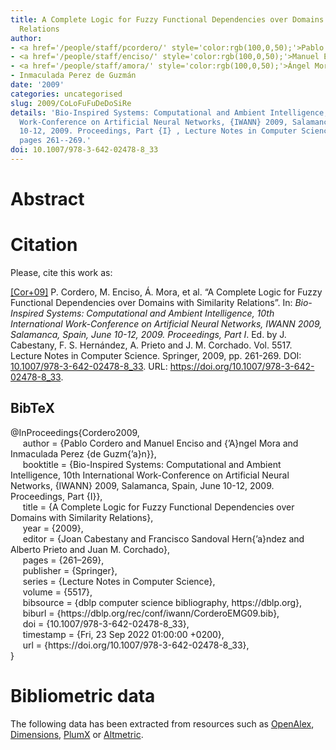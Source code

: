 ```yaml
---
title: A Complete Logic for Fuzzy Functional Dependencies over Domains with Similarity
  Relations
author:
- <a href='/people/staff/pcordero/' style='color:rgb(100,0,50);'>Pablo Cordero</a>
- <a href='/people/staff/enciso/' style='color:rgb(100,0,50);'>Manuel Enciso</a>
- <a href='/people/staff/amora/' style='color:rgb(100,0,50);'>Ángel Mora</a>
- Inmaculada Perez de Guzmán
date: '2009'
categories: uncategorised
slug: 2009/CoLoFuFuDeDoSiRe
details: 'Bio-Inspired Systems: Computational and Ambient Intelligence, 10th International
  Work-Conference on Artificial Neural Networks, {IWANN} 2009, Salamanca, Spain, June
  10-12, 2009. Proceedings, Part {I} , Lecture Notes in Computer Science vol. 5517,
  pages 261--269.'
doi: 10.1007/978-3-642-02478-8_33
---
```




# Abstract










# Citation
Please, cite this work as:


<a name=bib-Cordero2009></a>[[Cor+09]](#cite-Cordero2009) P. Cordero, M. Enciso, Á. Mora, et al. “A Complete Logic for Fuzzy Functional Dependencies over Domains with Similarity Relations”. In: _Bio-Inspired Systems: Computational and Ambient Intelligence, 10th International Work-Conference on Artificial Neural Networks, IWANN 2009, Salamanca, Spain, June 10-12, 2009. Proceedings, Part I_. Ed. by J. Cabestany, F. S. Hernández, A. Prieto and J. M. Corchado. Vol. 5517. Lecture Notes in Computer Science. Springer, 2009, pp. 261-269. DOI: [10.1007/978-3-642-02478-8\_33](https://doi.org/10.1007%2F978-3-642-02478-8%5C_33). URL: [https://doi.org/10.1007/978-3-642-02478-8\_33](https://doi.org/10.1007/978-3-642-02478-8\_33).

::: {.callout-note appearance="minimal" collapse=true}

## BibTeX

@InProceedings{Cordero2009,<br>&nbsp;&nbsp;&nbsp;&nbsp;  author = {Pablo Cordero and Manuel Enciso and {\a'A}ngel Mora and Inmaculada Perez {de Guzm{\a'a}n}},<br>&nbsp;&nbsp;&nbsp;&nbsp;  booktitle = {Bio-Inspired Systems: Computational and Ambient Intelligence, 10th International Work-Conference on Artificial Neural Networks, {IWANN} 2009, Salamanca, Spain, June 10-12, 2009. Proceedings, Part {I}},<br>&nbsp;&nbsp;&nbsp;&nbsp;  title = {A Complete Logic for Fuzzy Functional Dependencies over Domains with Similarity Relations},<br>&nbsp;&nbsp;&nbsp;&nbsp;  year = {2009},<br>&nbsp;&nbsp;&nbsp;&nbsp;  editor = {Joan Cabestany and Francisco Sandoval Hern{\a'a}ndez and Alberto Prieto and Juan M. Corchado},<br>&nbsp;&nbsp;&nbsp;&nbsp;  pages = {261--269},<br>&nbsp;&nbsp;&nbsp;&nbsp;  publisher = {Springer},<br>&nbsp;&nbsp;&nbsp;&nbsp;  series = {Lecture Notes in Computer Science},<br>&nbsp;&nbsp;&nbsp;&nbsp;  volume = {5517},<br>&nbsp;&nbsp;&nbsp;&nbsp;  bibsource = {dblp computer science bibliography, https://dblp.org},<br>&nbsp;&nbsp;&nbsp;&nbsp;  biburl = {https://dblp.org/rec/conf/iwann/CorderoEMG09.bib},<br>&nbsp;&nbsp;&nbsp;&nbsp;  doi = {10.1007/978-3-642-02478-8\_33},<br>&nbsp;&nbsp;&nbsp;&nbsp;  timestamp = {Fri, 23 Sep 2022 01:00:00 +0200},<br>&nbsp;&nbsp;&nbsp;&nbsp;  url = {https://doi.org/10.1007/978-3-642-02478-8\_33},<br>}

:::



# Bibliometric data


The following data has been extracted from resources such as [OpenAlex](https://openalex.org/), [Dimensions](https://app.dimensions.ai/), [PlumX](https://www.elsevier.com/insights/metrics/plumx) or [Altmetric](https://www.altmetric.com/).

<div style="display: flex; justify-content: center; align-items: center; height: 100%;">
<span class="__dimensions_badge_embed__" data-doi="10.1007/978-3-642-02478-8_33" data-legend="always"></span></div><script async src="https://badge.dimensions.ai/badge.js" charset="utf-8"></script>

<div style="display: flex; justify-content: center; align-items: center; height: 100%;">
<a href="https://plu.mx/plum/a/?doi=10.1007/978-3-642-02478-8_33" class="plumx-details" data-site="plum" data-hide-when-empty="true">A Complete Logic for Fuzzy Functional Dependencies over Domains with Similarity Relations</a></div>

<div style="display: flex; justify-content: center; align-items: center; height: 100%;">
<script type="text/javascript" src="https://d1bxh8uas1mnw7.cloudfront.net/assets/embed.js"></script><div data-badge-type="medium-donut" class="altmetric-embed" data-badge-details="right" data-doi="10.1007/978-3-642-02478-8_33"></div></div>


## Cites

The following graph plots the number of cites received by this work from its publication, on a yearly basis.

```r
#| echo: false
#| results: asis
#| warning: false
#| message: false
source(here::here('scripts', 'manage_publications.R'))
df <- readRDS('citation_history.rds')
plot_citation_history(df)
```



## Papers citing this work

The following is a non-exhaustive list of papers that cite this work:


<a name=bib-Cabrera_2009></a>[[1]](#cite-Cabrera_2009) I. P. Cabrera, P. Cordero, and M. Ojeda-Aciego. “Fuzzy Logic, Soft Computing, and Applications”. In: _Bio-Inspired Systems: Computational and Ambient Intelligence_. Springer Berlin Heidelberg, 2009, p. 236–244. ISBN: 9783642024788. DOI: [10.1007/978-3-642-02478-8_30](https://doi.org/10.1007%2F978-3-642-02478-8_30). URL: [http://dx.doi.org/10.1007/978-3-642-02478-8_30](http://dx.doi.org/10.1007/978-3-642-02478-8_30).

<a name=bib-Cordero_2018></a>[[2]](#cite-Cordero_2018) P. Cordero, M. Enciso, and A. Mora. “Directness in Fuzzy Formal Concept Analysis”. In: _Information Processing and Management of Uncertainty in Knowledge-Based Systems. Theory and Foundations_. Springer International Publishing, 2018, p. 585–595. ISBN: 9783319914732. DOI: [10.1007/978-3-319-91473-2_50](https://doi.org/10.1007%2F978-3-319-91473-2_50). URL: [http://dx.doi.org/10.1007/978-3-319-91473-2_50](http://dx.doi.org/10.1007/978-3-319-91473-2_50).

<a name=bib-Cordero_20111></a>[[3]](#cite-Cordero_20111) P. Cordero, M. Enciso, A. Mora, et al. “An Efficient Algorithm for Reasoning about Fuzzy Functional Dependencies”. In: _Advances in Computational Intelligence_. Springer Berlin Heidelberg, 2011, p. 412–420. ISBN: 9783642214981. DOI: [10.1007/978-3-642-21498-1_52](https://doi.org/10.1007%2F978-3-642-21498-1_52). URL: [http://dx.doi.org/10.1007/978-3-642-21498-1_52](http://dx.doi.org/10.1007/978-3-642-21498-1_52).

<a name=bib-Cordero_2011></a>[[4]](#cite-Cordero_2011) P. Cordero, M. Enciso, A. Mora, et al. “Specification and inference of fuzzy attributes”. In: _2011 IEEE Symposium on Foundations of Computational Intelligence (FOCI)_. IEEE, Apr. 2011, p. 107–114. DOI: [10.1109/foci.2011.5949472](https://doi.org/10.1109%2Ffoci.2011.5949472). URL: [http://dx.doi.org/10.1109/foci.2011.5949472](http://dx.doi.org/10.1109/foci.2011.5949472).

<a name=bib-Datta_2016></a>[[5]](#cite-Datta_2016) N. S. Datta, H. S. Dutta, and K. Majumder. “Application of Fuzzy Logic and Fuzzy Optimization Techniques in Medical Image Processing”. In: _Handbook of Research on Natural Computing for Optimization Problems_. IGI Global, 2016, p. 822–846. DOI: [10.4018/978-1-5225-0058-2.ch033](https://doi.org/10.4018%2F978-1-5225-0058-2.ch033). URL: [http://dx.doi.org/10.4018/978-1-5225-0058-2.ch033](http://dx.doi.org/10.4018/978-1-5225-0058-2.ch033).

<a name=bib-Datta_2017></a>[[6]](#cite-Datta_2017) N. S. Datta, H. S. Dutta, and K. Majumder. “Application of Fuzzy Logic and Fuzzy Optimization Techniques in Medical Image Processing”. In: _Biometrics_. IGI Global, 2017, p. 907–932. DOI: [10.4018/978-1-5225-0983-7.ch036](https://doi.org/10.4018%2F978-1-5225-0983-7.ch036). URL: [http://dx.doi.org/10.4018/978-1-5225-0983-7.ch036](http://dx.doi.org/10.4018/978-1-5225-0983-7.ch036).

<a name=bib-Je_kov__2017></a>[[7]](#cite-Je_kov__2017) L. Ježková, P. Cordero, and M. Enciso. “Fuzzy functional dependencies: A comparative survey”. In: _Fuzzy Sets and Systems_ 317 (Jun. 2017), p. 88–120. ISSN: 0165-0114. DOI: [10.1016/j.fss.2016.06.019](https://doi.org/10.1016%2Fj.fss.2016.06.019). URL: [http://dx.doi.org/10.1016/j.fss.2016.06.019](http://dx.doi.org/10.1016/j.fss.2016.06.019).

<a name=bib-Mora_2012></a>[[8]](#cite-Mora_2012) A. Mora, P. Cordero, M. Enciso, et al. “Closure via functional dependence simplification”. In: _International Journal of Computer Mathematics_ 89.4 (Mar. 2012), p. 510–526. ISSN: 1029-0265. DOI: [10.1080/00207160.2011.644275](https://doi.org/10.1080%2F00207160.2011.644275). URL: [http://dx.doi.org/10.1080/00207160.2011.644275](http://dx.doi.org/10.1080/00207160.2011.644275).

<a name=bib-Mora_2011></a>[[9]](#cite-Mora_2011) A. Mora, I. P. de Guzmán, M. Enciso, et al. “Ideal non-deterministic operators as a formal framework to reduce the key finding problem”. In: _International Journal of Computer Mathematics_ 88.9 (Jun. 2011), p. 1860–1868. ISSN: 1029-0265. DOI: [10.1080/00207160.2010.484488](https://doi.org/10.1080%2F00207160.2010.484488). URL: [http://dx.doi.org/10.1080/00207160.2010.484488](http://dx.doi.org/10.1080/00207160.2010.484488).

<a name=bib-Rodr_guez_Jim_nez_2013></a>[[10]](#cite-Rodr_guez_Jim_nez_2013) J. M. Rodríguez-Jiménez, P. Cordero, M. Enciso, et al. “Automated Inference with Fuzzy Functional Dependencies over Graded Data”. In: _Advances in Computational Intelligence_. Springer Berlin Heidelberg, 2013, p. 254–265. ISBN: 9783642386824. DOI: [10.1007/978-3-642-38682-4_29](https://doi.org/10.1007%2F978-3-642-38682-4_29). URL: [http://dx.doi.org/10.1007/978-3-642-38682-4_29](http://dx.doi.org/10.1007/978-3-642-38682-4_29).

<a name=bib-Rodriguez_Jimenez_2015></a>[[11]](#cite-Rodriguez_Jimenez_2015) J. Rodriguez-Jimenez, E. Rodriguez-Lorenzo, P. Cordero, et al. “A Normal Form for Fuzzy Functional Dependencies”. In: _2015 IEEE Symposium Series on Computational Intelligence_. IEEE, Dec. 2015, p. 984–989. DOI: [10.1109/ssci.2015.143](https://doi.org/10.1109%2Fssci.2015.143). URL: [http://dx.doi.org/10.1109/ssci.2015.143](http://dx.doi.org/10.1109/ssci.2015.143).

